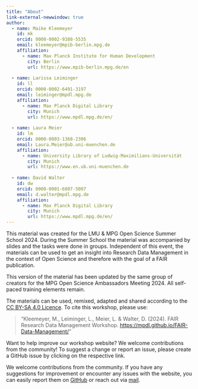```yaml
---
title: "About"
link-external-newwindow: true
author:
  - name: Maike Kleemeyer
    id: mk
    orcid: 0000-0002-9388-5535
    email: kleemeyer@mpib-berlin.mpg.de
    affiliation: 
      - name: Max Planck Institute for Human Development
        city: Berlin
        url: https://www.mpib-berlin.mpg.de/en 
        
  - name: Larissa Leiminger
    id: ll
    orcid: 0000-0002-6491-3197
    email: leiminger@mpdl.mpg.de
    affiliation: 
      - name: Max Planck Digital Library
        city: Munich
        url: https://www.mpdl.mpg.de/en/
  
  - name: Laura Meier
    id: lm
    orcid: 0000-0003-1368-2306
    email: Laura.Meier@ub.uni-muenchen.de 
    affiliation: 
      - name: University Library of Ludwig-Maximilians-Universität
        city: Munich
        url: https://www.en.ub.uni-muenchen.de
        
  - name: David Walter
    id: dw
    orcid: 0000-0001-6807-5007
    email: d.walter@mpdl.mpg.de 
    affiliation: 
      - name: Max Planck Digital Library
        city: Munich
        url: https://www.mpdl.mpg.de/en/ 
---
```


This material was created for the LMU & MPG Open Science Summer School 2024. During the Summer School the material was accompanied by slides and the tasks were done in groups. Independent of this event, the materials can be used to get an insight into Research Data Management in the context of Open Science and therefore with the goal of a FAIR publication. 

This version of the material has been updated by the same group of creators for the MPG Open Science Ambassadors Meeting 2024. All self-paced training elements remain.  

The materials can be used, remixed, adapted and shared according to the [CC BY-SA 4.0 Licence](https://creativecommons.org/licenses/by-sa/4.0/). To cite this workshop, please use:

> "Kleemeyer, M., Leiminger, L., Meier, L. & Walter, D. (2024). FAIR Research Data Management Workshop. [https://mpdl.github.io/FAIR-Data-Management/](https://mpdl.github.io/FAIR-Data-Management/)"

Want to help improve our workshop website? We welcome contributions from the community! To suggest a change or report an issue, please create a GitHub issue by clicking on the respective link. 

We welcome contributions from the community. If you have any suggestions for improvement or encounter any issues with the website, you can easily report them on [GitHub](https://github.com/MPDL/FAIR-Data-Management/issues/new) or reach out via [mail](mailto:rdm@ub.uni-muenchen.de).
